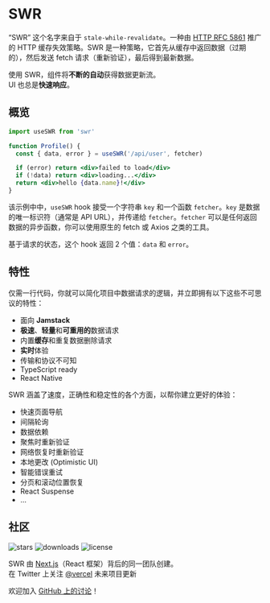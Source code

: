 
# SWR

<Features/>

“SWR” 这个名字来自于 `stale-while-revalidate`。一种由 [HTTP RFC 5861](https://tools.ietf.org/html/rfc5861) 推广的 HTTP 缓存失效策略。SWR 是一种策略，它首先从缓存中返回数据（过期的），然后发送 fetch 请求（重新验证），最后得到最新数据。

<Callout emoji="✅">
  使用 SWR，组件将<strong>不断的</strong><strong>自动</strong>获得数据更新流。
  <br/>
  UI 也总是<strong>快速响应</strong>。
</Callout>

## 概览

```jsx
import useSWR from 'swr'

function Profile() {
  const { data, error } = useSWR('/api/user', fetcher)

  if (error) return <div>failed to load</div>
  if (!data) return <div>loading...</div>
  return <div>hello {data.name}!</div>
}
```

该示例中中，`useSWR` hook 接受一个字符串 `key` 和一个函数 `fetcher`。`key` 是数据的唯一标识符（通常是 API URL），并传递给 `fetcher`。`fetcher` 可以是任何返回数据的异步函数，你可以使用原生的 fetch 或 Axios 之类的工具。

基于请求的状态，这个 hook 返回 2 个值：`data` 和 `error`。

## 特性

仅需一行代码，你就可以简化项目中数据请求的逻辑，并立即拥有以下这些不可思议的特性：

- 面向 **Jamstack**
- **极速**、**轻量**和**可重用的**数据请求
- 内置**缓存**和重复数据删除请求
- **实时**体验
- 传输和协议不可知
- TypeScript ready
- React Native

SWR 涵盖了速度，正确性和稳定性的各个方面，以帮你建立更好的体验：
- 快速页面导航
- 间隔轮询
- 数据依赖
- 聚焦时重新验证
- 网络恢复时重新验证
- 本地更改 (Optimistic UI)
- 智能错误重试
- 分页和滚动位置恢复
- React Suspense
- ...

## 社区

<p className="flex h-6">
  <img alt="stars" src="https://badgen.net/github/stars/vercel/swr" className="inline-block mr-2"/>
  <img alt="downloads" src="https://badgen.net/npm/dt/swr" className="inline-block mr-2"/>
  <img alt="license" src="https://badgen.net/npm/license/swr" className="inline-block mr-2"/>
</p>

SWR 由 [Next.js](https://nextjs.org)（React 框架）背后的同一团队创建。  
在 Twitter 上关注 [@vercel](https://twitter.com/vercel) 未来项目更新

欢迎加入 [GitHub 上的讨论](https://github.com/vercel/swr/discussions)！
